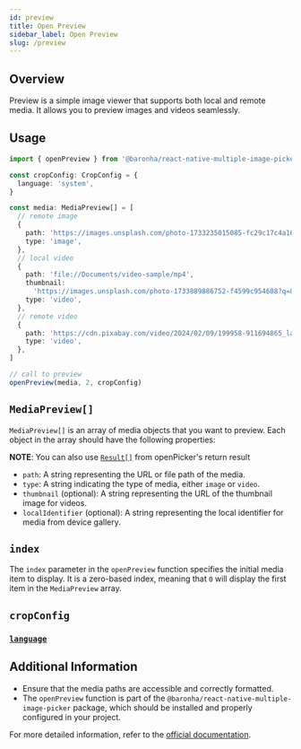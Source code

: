 ```yaml
---
id: preview
title: Open Preview
sidebar_label: Open Preview
slug: /preview
---
```



## Overview

Preview is a simple image viewer that supports both local and remote media. It allows you to preview images and videos seamlessly.

<ReactPlayer
  playing
  controls
  width="100%"
  height="100%"
  url="https://github.com/user-attachments/assets/92a1c319-ad99-4d24-892c-7cd878787acd"
/>

## Usage

```typescript
import { openPreview } from '@baronha/react-native-multiple-image-picker'

const cropConfig: CropConfig = {
  language: 'system',
}

const media: MediaPreview[] = [
  // remote image
  {
    path: 'https://images.unsplash.com/photo-1733235015085-fc29c17c4a16?w=500',
    type: 'image',
  },
  // local video
  {
    path: 'file://Documents/video-sample/mp4',
    thumbnail:
      'https://images.unsplash.com/photo-1733889886752-f4599c954608?q=80&w=2574&auto=format&fit=crop&ixlib=rb-4.0.3&ixid=M3wxMjA3fDB8MHxwaG90by1wYWdlfHx8fGVufDB8fHx8fA%3D%3D',
    type: 'video',
  },
  // remote video
  {
    path: 'https://cdn.pixabay.com/video/2024/02/09/199958-911694865_large.mp4',
    type: 'video',
  },
]

// call to preview
openPreview(media, 2, cropConfig)
```

## `MediaPreview[]`

`MediaPreview[]` is an array of media objects that you want to preview. Each object in the array should have the following properties:<br/>

**NOTE**: You can also use [`Result[]`](/result) from openPicker's return result

- `path`: A string representing the URL or file path of the media.
- `type`: A string indicating the type of media, either `image` or `video`.
- `thumbnail` (optional): A string representing the URL of the thumbnail image for videos.
- `localIdentifier` (optional): A string representing the local identifier for media from device gallery.

## `index`

The `index` parameter in the `openPreview` function specifies the initial media item to display. It is a zero-based index, meaning that `0` will display the first item in the `MediaPreview` array.

## `cropConfig`

### [`language`](/config/#language)

## Additional Information

- Ensure that the media paths are accessible and correctly formatted.
- The `openPreview` function is part of the `@baronha/react-native-multiple-image-picker` package, which should be installed and properly configured in your project.

For more detailed information, refer to the [official documentation](https://github.com/baronha/react-native-multiple-image-picker).
